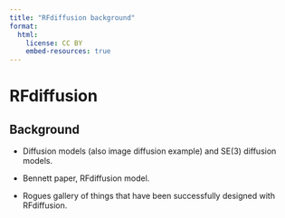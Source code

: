```yaml
---
title: "RFdiffusion background"
format:
  html:
    license: CC BY
    embed-resources: true
---
```


# RFdiffusion

## Background

- Diffusion models (also image diffusion example) and SE(3) diffusion models.

- Bennett paper, RFdiffusion model.

- Rogues gallery of things that have been successfully designed with RFdiffusion.
